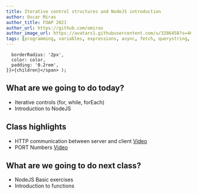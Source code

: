 ```yaml
---
title: Iterative control structures and NodeJS introduction
author: Oscar Miras
author_title: FOAP 2021
author_url: https://github.com/omiras
author_image_url: https://avatars1.githubusercontent.com/u/3286458?s=460&v=4
tags: [programming, variables, expressions, async, fetch, querystring, dynamic url]
---
```


      borderRadius: '2px',
      color: color,
      padding: '0.2rem',
    }}>{children}</span> );

## __<Highlight color="#ff8000">What are we going to do today?</Highlight>__

* Iterative controls (for, while, forEach)
* Introduction to NodeJS


## __<Highlight color="#ff8000">Class highlights</Highlight>__ 

* HTTP communication between server and client [Video](https://www.youtube.com/watch?v=iYM2zFP3Zn0&t=1570s)
* PORT Numbers [Video](https://www.youtube.com/watch?v=RDotMcs0Erg)

## __<Highlight color="#ff8000">What are we going to do next class?</Highlight>__

* NodeJS Basic exercises
* Introduction to functions
